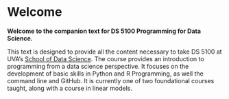 # Welcome

**Welcome to the companion text for DS 5100 Programming for Data Science.**

This text is designed to provide all the content necessary to take DS 5100 at UVA's [School of Data Science](https://datascience.virginia.edu/). The course provides an introduction to programming from a data science perspective. It focuses on the development of basic skills in Python and R Programming, as well the command line and GitHub. It is currently one of two foundational courses taught, along with a course in linear models.
